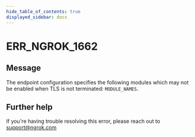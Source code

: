 ```yaml
---
hide_table_of_contents: true
displayed_sidebar: docs
---
```



# ERR_NGROK_1662

## Message

The endpoint configuration specifies the following modules which may not be enabled when TLS is not terminated: `MODULE_NAMES`.

<ErrorDetails error="err_ngrok_1662" />

## Further help

If you're having trouble resolving this error, please reach out to [support@ngrok.com](mailto:support@ngrok.com?subject=Help%20with%20ERR_NGROK_1662)
